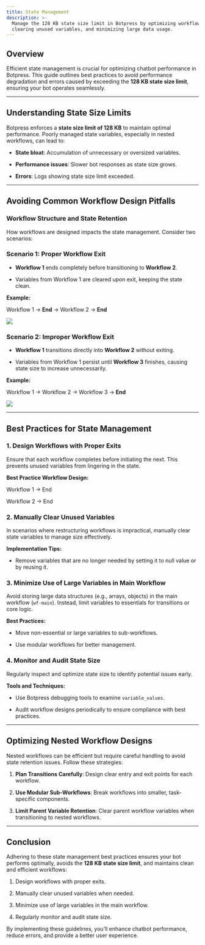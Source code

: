 ```yaml
---
title: State Management
description: >-
  Manage the 128 KB state size limit in Botpress by optimizing workflows,
  clearing unused variables, and minimizing large data usage.
---
```


## Overview

Efficient state management is crucial for optimizing chatbot performance in Botpress. This guide outlines best practices to avoid performance degradation and errors caused by exceeding the **128 KB state size limit**, ensuring your bot operates seamlessly.

***

## Understanding State Size Limits

Botpress enforces a **state size limit of 128 KB** to maintain optimal performance. Poorly managed state variables, especially in nested workflows, can lead to:

* **State bloat**: Accumulation of unnecessary or oversized variables.

* **Performance issues**: Slower bot responses as state size grows.

* **Errors**: Logs showing state size limit exceeded.

***

## Avoiding Common Workflow Design Pitfalls

### Workflow Structure and State Retention

How workflows are designed impacts the state management. Consider two scenarios:

### Scenario 1: Proper Workflow Exit

* **Workflow 1** ends completely before transitioning to **Workflow 2**.

* Variables from Workflow 1 are cleared upon exit, keeping the state clean.

**Example:**

Workflow 1 → **End** → Workflow 2 → **End**

<img src="./assets/workflow-example.png" />

### Scenario 2: Improper Workflow Exit

* **Workflow 1** transitions directly into **Workflow 2** without exiting.

* Variables from Workflow 1 persist until **Workflow 3** finishes, causing state size to increase unnecessarily.

**Example:**

Workflow 1 → Workflow 2 → Workflow 3 → **End**

<img src="./assets/improper-workflow-exit.png" />

***

## Best Practices for State Management

### 1. Design Workflows with Proper Exits

Ensure that each workflow completes before initiating the next. This prevents unused variables from lingering in the state.

**Best Practice Workflow Design:**

Workflow 1 → End

Workflow 2 → End

### 2. Manually Clear Unused Variables

In scenarios where restructuring workflows is impractical, manually clear state variables to manage size effectively.

**Implementation Tips:**

* Remove variables that are no longer needed by setting it to null value or by reusing it.

### 3. Minimize Use of Large Variables in Main Workflow

Avoid storing large data structures (e.g., arrays, objects) in the main workflow (`wf-main`). Instead, limit variables to essentials for transitions or core logic.

**Best Practices:**

* Move non-essential or large variables to sub-workflows.

* Use modular workflows for better management.

### 4. Monitor and Audit State Size

Regularly inspect and optimize state size to identify potential issues early.

**Tools and Techniques:**

* Use Botpress debugging tools to examine `variable_values`.

* Audit workflow designs periodically to ensure compliance with best practices.

***

## Optimizing Nested Workflow Designs

Nested workflows can be efficient but require careful handling to avoid state retention issues. Follow these strategies:

1. **Plan Transitions Carefully**: Design clear entry and exit points for each workflow.

2. **Use Modular Sub-Workflows**: Break workflows into smaller, task-specific components.

3. **Limit Parent Variable Retention**: Clear parent workflow variables when transitioning to nested workflows.

***

## Conclusion

Adhering to these state management best practices ensures your bot performs optimally, avoids the **128 KB state size limit**, and maintains clean and efficient workflows:

1. Design workflows with proper exits.

2. Manually clear unused variables when needed.

3. Minimize use of large variables in the main workflow.

4. Regularly monitor and audit state size.

By implementing these guidelines, you’ll enhance chatbot performance, reduce errors, and provide a better user experience.
